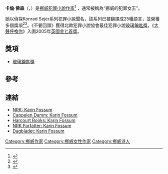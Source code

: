 {{expand|time=2013-11-05T14:16:36+00:00}}
{{Infobox writer
| name        = Karin Fossum
| image       = KarinFossum2012.png
| imagesize   =
| caption     = Karin Fossum at "Bloody Scotland" International Crime Writing Festival, 2012
| pseudonym   = 
| birth_date   = {{birth date and age|1954|11|6|df=y}}
| birth_place  = [[挪威|挪威]]Sandefjord
| death_date   = 
| death_place  = 
| occupation  = [[作家|作家]]
| nationality = [[挪威|挪威]]
| period      =
| genre       = [[犯罪小說|犯罪小說]]
| subject     = 
| movement    = 
| influences  =
| influenced  = 
| signature   =
| spouse      = 
| website     = 
}}
'''卡倫·佛森'''（{{lang|no|Karin Fossum}}，{{bd|1954年|11月6日}}）是[[挪威|挪威]][[犯罪小說|犯罪小說]][[作家|作家]]<ref name=snl>{{cite encyclopedia|title=Karin Fossum|encyclopedia=[[Store_norske_leksikon|Store norske leksikon]]|editor=Henriksen, Petter|publisher=Kunnskapsforlaget|location=Oslo|url=http://www.snl.no/Karin_Fossum|language=Norwegian|accessdate=9 May 2010|archive-date=2020-11-21|archive-url=https://web.archive.org/web/20201121210550/https://snl.no/Karin_Fossum|dead-url=no}}</ref> ，通常被稱為“挪威的犯罪女王”。

她以偵探Konrad Sejer系列犯罪小說聞名，該系列已被翻譯成25種語言，並榮獲多個獎項<ref>{{Cite web |url=http://www.schwedenkrimi.de/fossum_bio.htm |title=''Die Biografie der Autorin  Karin Fossum'' (schwedenkrimi.de) |access-date=2013-11-05 |archive-date=2020-08-11 |archive-url=https://web.archive.org/web/20200811074801/http://www.schwedenkrimi.de/fossum_bio.htm |dead-url=no }}</ref><ref>{{Cite web |url=http://www.krimi-couch.de/krimis/karin-fossum.html |title=''Karin Fossum'' (Couch Medien GmbH & Co. KG.) |access-date=2013-11-05 |archive-date=2018-01-24 |archive-url=https://web.archive.org/web/20180124231450/http://www.krimi-couch.de/krimis/karin-fossum.html |dead-url=no }}</ref>。《不要回頭》獲得北歐犯罪小說協會最佳犯罪小說[[玻璃鑰匙獎|玻璃鑰匙獎]]，《[[大聲呼喚你|大聲呼喚你]]》入圍2005年[[英國|英國]][[金匕首獎|金匕首獎]]。

==獎項==
*[[玻璃鑰匙獎|玻璃鑰匙獎]]

==參考==
{{Reflist}}

==連結==
*[http://www.nrk.no/programmer/stemmer_fra_arkivet/stemmer_fra_litteraturen/3245765.html NRK:  Karin Fossum] {{Wayback|url=http://www.nrk.no/programmer/stemmer_fra_arkivet/stemmer_fra_litteraturen/3245765.html |date=20200925003226 }}
*[http://www.cappelendamm.no/main/katalog.aspx?f=7022   Cappelen Damm: Karin Fossum]{{Wayback|url=http://www.cappelendamm.no/main/katalog.aspx?f=7022 |date=20090208172840 }}
*[https://web.archive.org/web/20111124023717/http://www.harcourtbooks.com/authorinterviews/bookinterview_Fossum.asp Harcourt Books: Karin Fossum]
*[https://web.archive.org/web/20120515085238/http://www.nrk.no/nyheter/kultur/forfattere/665728.html    NRK Forfatter: Karin Fossum]
*[http://www.dagbladet.no/forfatter/karin_fossum.html Dagbladet: Karin Fossum]{{Wayback|url=http://www.dagbladet.no/forfatter/karin_fossum.html |date=20121014105921 }}

{{Authority control}}
[[Category:挪威作家|Category:挪威作家]]
[[Category:挪威女性作家|Category:挪威女性作家]]
[[Category:挪威诗人|Category:挪威诗人]]